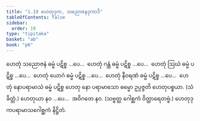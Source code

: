 ```yaml
---
title: "1.19 ဟေတုဒုက, သညောဇနဒုကာဒိ"
tableOfContents: false
sidebar:
  order: 19
type: "tipitaka"
basket: "ab"
book: "p6"
---
```



<DynamicBreadcrumb />

<Division number="43" book="p6" e="ch" v="39" p="49">

<Paragraph number="124" book="p6">
ဟေတုံ သညောဇနံ ဓမ္မံ ပဋိစ္စ …ပေ…  ဟေတုံ ဂန္ထံ ဓမ္မံ ပဋိစ္စ …ပေ…  ဟေတုံ ဩဃံ ဓမ္မံ ပဋိစ္စ …ပေ…  ဟေတုံ ယောဂံ ဓမ္မံ ပဋိစ္စ …ပေ…  ဟေတုံ နီဝရဏံ ဓမ္မံ ပဋိစ္စ …ပေ…  ဟေတုံ နောပရာမာသံ ဓမ္မံ ပဋိစ္စ ဟေတု နော ပရာမာသော ဓမ္မော ဥပ္ပဇ္ဇတိ ဟေတုပစ္စယာ. (သံခိတ္တံ.)
</Paragraph>

<Paragraph number="125" book="p6">
ဟေတုယာ နဝ …ပေ…  အဝိဂတေ နဝ. (သဗ္ဗတ္ထ ဂေါစ္ဆကံ ဝိတ္ထာရေတဗ္ဗံ.)

</Paragraph>
</Division>

<Paragraph number="126" type="center" book="p6">
ဟေတုဒုကပရာမာသဂေါစ္ဆကံ နိဋ္ဌိတံ.
</Paragraph>